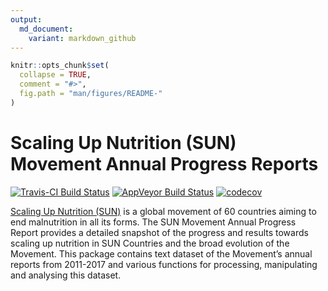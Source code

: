 ```yaml
---
output:
  md_document:
    variant: markdown_github
---
```


<!-- README.md is generated from README.Rmd. Please edit that file -->

```r
knitr::opts_chunk$set(
  collapse = TRUE,
  comment = "#>",
  fig.path = "man/figures/README-"
)
```

# Scaling Up Nutrition (SUN) Movement Annual Progress Reports

[![Travis-CI Build Status](https://travis-ci.org/ernestguevarra/scalingupnutrition.svg?branch=master)](https://travis-ci.org/ernestguevarra/scalingupnutrition)
[![AppVeyor Build Status](https://ci.appveyor.com/api/projects/status/github/ernestguevarra/scalingupnutrition?branch=master&svg=true)](https://ci.appveyor.com/project/ernestguevarra/scalingupnutrition)
[![codecov](https://codecov.io/gh/ernestguevarra/scalingupnutrition/branch/master/graph/badge.svg)](https://codecov.io/gh/ernestguevarra/scalingupnutrition)


[Scaling Up Nutrition (SUN)](http://scalingupnutrition.org) is a global movement of 60 countries aiming to end malnutrition in all its forms. The SUN Movement Annual Progress Report provides a detailed snapshot of the progress and results towards scaling up nutrition in SUN Countries and the broad evolution of the Movement. This package contains text dataset of the Movement's annual reports from 2011-2017 and various functions for processing, manipulating and analysing this dataset.



